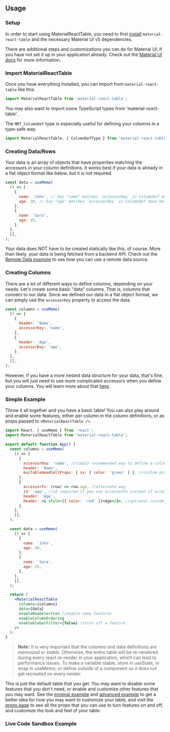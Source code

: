 
<Head>
  <title>Material React Table Docs - Usage</title>
  <meta name="description" content="How to use Material React Table" />
</Head>

## Usage

### Setup

In order to start using MaterialReactTable, you need to first [install](/docs/install) `material-react-table` and the necessary Material UI v5 dependencies.

There are additional steps and customizations you can do for Material UI, if you have not set it up in your application already. Check out the [Material UI docs](https://mui.com/material-ui/getting-started/installation/) for more information.

### Import MaterialReactTable

Once you have everything installed, you can import from `material-react-table` like this:

```jsx
import MaterialReactTable from 'material-react-table';
```

You may also want to import some TypeScript types from 'material-react-table'.

The `MRT_ColumnDef` type is especially useful for defining your columns in a type-safe way.

```jsx
import MaterialReactTable, { ColumnDefType } from 'material-react-table';
```

### Creating Data/Rows

Your data is an array of objects that have properties matching the accessors in your column definitions. It works best if your data is already in a flat object format like below, but it is not required.

```jsx
const data = useMemo(
  () => [
    {
      name: 'John', // key "name" matches `accessorKey` in ColumnDef down below
      age: 30, // key "age" matches `accessorKey` in ColumnDef down below
    },
    {
      name: 'Sara',
      age: 25,
    },
  ],
  [],
);
```

Your data does NOT have to be created statically like this, of course. More than likely, your data is being fetched from a backend API. Check out the [Remote Data example](/docs/examples/remote) to see how you can use a remote data source.

### Creating Columns

There are a lot of different ways to define columns, depending on your needs. Let's create some basic "data" columns. That is, columns that connect to our data. Since we defined our data in a flat object format, we can simply use the `accessorKey` property to access the data.

```jsx
const columns = useMemo(
  () => [
    {
      header: 'Name',
      accessorKey: 'name',
    },
    {
      header: 'Age',
      accessorKey: 'age',
    },
  ],
  [],
);
```

However, if you have a more nested data structure for your data, that's fine, but you will just need to use more complicated accessors when you define your columns. You will learn more about that [here](/docs/guides/data-columns#method-2---using-an-accessorfn-and-id).

### Simple Example

Throw it all together and you have a basic table! You can also play around and enable some features, either per column in the column definitions, or as props passed to `<MaterialReactTable />`.

```jsx
import React, { useMemo } from 'react';
import MaterialReactTable from 'material-react-table';

export default function App() {
  const columns = useMemo(
    () => [
      {
        accessorKey: 'name', //simple recommended way to define a column
        header: 'Name',
        muiTableHeadCellProps: { sx: { color: 'green' } }, //custom props
      },
      {
        accessorFn: (row) => row.age, //alternate way
        id: 'age', //id required if you use accessorFn instead of accessorKey
        header: 'Age',
        Header: <i style={{ color: 'red' }}>Age</i>, //optional custom markup
      },
    ],
    [],
  );

  const data = useMemo(
    () => [
      {
        name: 'John',
        age: 30,
      },
      {
        name: 'Sara',
        age: 25,
      },
    ],
    [],
  );

  return (
    <MaterialReactTable
      columns={columns}
      data={data}
      enableRowSelection //enable some features
      enableColumnOrdering
      enableGlobalFilter={false} //turn off a feature
    />
  );
}
```

> **Note:** It is very important that the columns and data definitions are _memoized_ or _stable_. Otherwise, the entire table will be re-rendered during every react re-render in your application, which can lead to performance issues. To make a variable stable, store in useState, or wrap in useMemo, or define outside of a component so it does not get recreated on every render.

This is just the default table that you get. You may want to disable some features that you don't need, or enable and customize other features that you may want. See the [minimal example](/docs/examples/minimal) and [advanced example](/docs/examples/advanced) to get a better idea for how you may want to customize your table, and visit the [props page](/docs/api/props) to see all the props that you can use to turn features on and off, and customize the look and feel of your table.

### Live Code Sandbox Example

<SimpleCodeSandbox />
